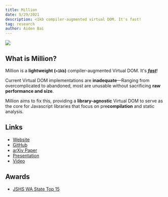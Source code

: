 ```yaml
---
title: Million
date: 5/29/2021
description: <1kb compiler-augmented virtual DOM. It's fast!
tag: research
author: Aiden Bai
---
```



<Head>
  <meta name="og:title" content="Million.js" />
  <meta
    name="og:description"
    content={`Less-than-1kb compiler-augmented virtual DOM. It's fast!`}
  />
  <title>Million.js</title>
</Head>


[![](/million_banner.svg)](https://million.js.org)

## What is Million?

Million is a **lightweight (`<1kb`)** compiler-augmented Virtual DOM. It's [**_fast_**](https://million.js.org/benchmarks)!

Current Virtual DOM implementations are **inadequate**—Ranging from overcomplicated to abandoned, most are unusable without sacrificing **raw performance and size**.

Million aims to fix this, providing a **library-agnostic** Virtual DOM to serve as the core for Javascript libraries that focus on pre**compilation** and static analysis.

## Links

- [Website](https://million.js.org)
- [GitHub](https://github.com/aidenybai/million)
- [arXiv Paper](https://arxiv.org/abs/2202.08409v1)
- [Presentation](https://docs.google.com/presentation/d/e/2PACX-1vQ5ChzziKq1rgjKP0PvMVjJwd4x8_H0EdNbeUQmMzG7k8k3AloQRm86D9aEuvwzz2GtPW6JCiRTx_9P/pub?start=false&loop=false&delayms=3000)
- [Video](https://youtu.be/ak4oJvWU0bY)

## Awards

- [JSHS WA State Top 15](https://wssef.org/junior-science-humanities-symposium/)

<LiteYouTubeEmbed id="ak4oJvWU0bY" title="Lucia.js Video" />
